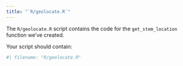```yaml
---
title: "`R/geolocate.R`"
---
```


The `R/geolocate.R` script contains the code for the `get_stem_location` function we've created.

Your script should contain:

```r
#| filename: "R/geolocate.R"

```
